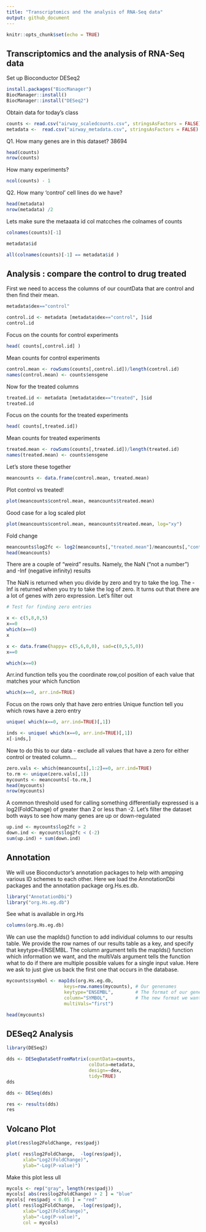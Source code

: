 ```yaml
---
title: "Transcriptomics and the analysis of RNA-Seq data"
output: github_document
---
```


```r
knitr::opts_chunk$set(echo = TRUE)
```


## Transcriptomics and the analysis of RNA-Seq data

Set up Bioconductor DESeq2
```r
install.packages("BiocManager")
BiocManager::install()
BiocManager::install("DESeq2")
```



Obtain data for today's class
```r
counts <- read.csv("airway_scaledcounts.csv", stringsAsFactors = FALSE)
metadata <-  read.csv("airway_metadata.csv", stringsAsFactors = FALSE)
```


Q1. How many genes are in this dataset? 38694
```r
head(counts)
nrow(counts)
```

How many experiments?
```r
ncol(counts) - 1
```



Q2. How many 'control' cell lines do we have? 
```r
head(metadata)
nrow(metadata) /2
```


Lets make sure the metaaata id col matcches rhe colnames of counts
```r
colnames(counts)[-1]
```
```r
metadata$id
```
```r
all(colnames(counts)[-1] == metadata$id )
```


## Analysis : compare the control to drug treated

First we need to access the columns of our countData that are control and then find their mean.
```r
metadata$dex=="control"
```

```r
control.id <- metadata [metadata$dex=="control", ]$id
control.id
```

Focus on the counts for control experiments
```r
head( counts[,control.id] )
```


Mean counts for control experiments 

```r
control.mean <- rowSums(counts[,control.id])/length(control.id)
names(control.mean) <- counts$ensgene
```






Now for the treated columns

```r
treated.id <- metadata [metadata$dex=="treated", ]$id
treated.id
```

Focus on the counts for the treated experiments 

```r
head( counts[,treated.id])
```


Mean counts for treated experiments 

```r
treated.mean <- rowSums(counts[,treated.id])/length(treated.id)
names(treated.mean) <- counts$ensgene
```


Let's store these together 

```r
meancounts <- data.frame(control.mean, treated.mean)
```

Plot control vs treated!
```r
plot(meancounts$control.mean, meancounts$treated.mean)
```


Good case for a log scaled plot

```r
plot(meancounts$control.mean, meancounts$treated.mean, log="xy")
```



Fold change

```r
meancounts$log2fc <- log2(meancounts[,"treated.mean"]/meancounts[,"control.mean"])
head(meancounts)
```

There are a couple of "weird" results. Namely, the NaN ("not a number") and -Inf (negative infinity) results


The NaN is returned when you divide by zero and try to take the log. The -Inf is returned when you try to take the log of zero. It turns out that there are a lot of genes with zero expression. Let's filter out 


```r
# Test for finding zero entries

x <- c(5,8,0,5)
x==0
which(x==0)
x
```


```r
x <- data.frame(happy= c(5,6,0,0), sad=c(0,5,5,0))
x==0
```

```r
which(x==0)
```

Arr.ind function tells you the coordinate row,col position of each value that matches your which function
```r
which(x==0, arr.ind=TRUE)
```

Focus on the rows only that have zero entries
Unique function tell you which rows have a zero entry 
```r
unique( which(x==0, arr.ind=TRUE)[,1])
```


```r
inds <- unique( which(x==0, arr.ind=TRUE)[,1])
x[-inds,]
```


Now to do this to our data - exclude all values that have a zero for either control or treated column....
```r
zero.vals <- which(meancounts[,1:2]==0, arr.ind=TRUE)
to.rm <- unique(zero.vals[,1])
mycounts <- meancounts[-to.rm,]
head(mycounts)
nrow(mycounts)
```

A common threshold used for calling something differentially expressed is a log2(FoldChange) of greater than 2 or less than -2. Let's filter the dataset both ways to see how many genes are up or down-regulated


```r
up.ind <- mycounts$log2fc > 2
down.ind <- mycounts$log2fc < (-2)
sum(up.ind) + sum(down.ind)
```



## Annotation 

We will use Bioconductor's annotation packages to help with ampping various ID schemes to each other. Here we load the AnnotationDbi packages and the annotation package org.Hs.es.db.

```r
library("AnnotationDbi")
library("org.Hs.eg.db")
```

See what is available in org.Hs

```r
columns(org.Hs.eg.db)
```



We can use the mapIds() function to add individual columns to our results table. We provide the row names of our results table as a key, and specify that keytype=ENSEMBL. The column argument tells the mapIds() function which information we want, and the multiVals argument tells the function what to do if there are multiple possible values for a single input value. Here we ask to just give us back the first one that occurs in the database.

```r
mycounts$symbol <- mapIds(org.Hs.eg.db,
                     keys=row.names(mycounts), # Our genenames
                     keytype="ENSEMBL",        # The format of our genenames
                     column="SYMBOL",          # The new format we want to add
                     multiVals="first")
```

```r
head(mycounts)
```






## DESeq2 Analysis

```r
library(DESeq2)
```

```r
dds <- DESeqDataSetFromMatrix(countData=counts, 
                              colData=metadata, 
                              design=~dex, 
                              tidy=TRUE)
dds
```

```r
dds <- DESeq(dds)
```


```r
res <- results(dds)
res
```



## Volcano Plot

```r
plot(res$log2FoldChange, res$padj)
```


```r
plot( res$log2FoldChange,  -log(res$padj), 
      xlab="Log2(FoldChange)",
      ylab="-Log(P-value)")
```


Make this plot less ull

```r
mycols <- rep("gray", length(res$padj))
mycols[ abs(res$log2FoldChange) > 2 ] = "blue"
mycols[ res$padj < 0.05 ] = "red"
plot( res$log2FoldChange,  -log(res$padj), 
      xlab="Log2(FoldChange)",
      ylab="-Log(P-value)",
      col = mycols)
```
































